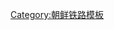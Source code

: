 {{鐵道路線|
| 模板名稱 = 長津線
| 名稱 = [[長津線]]
| 代表色 = blue
| 背景顏色 = #ffffff
| 車站列表 = [[榮光站 (咸鏡南道)|榮光]] - [[東陽站 (咸鏡南道)|東陽]] - [[松堂站|松堂]] - <del>[[東井站|東井]]</del> - [[上通站|上通]] - [[龍水站 (朝鮮)|龍水]] - [[下岐川站|下岐川]] - [[三巨站|三巨]] - [[堡庄站|堡庄]] - [[黃草嶺站|黃草嶺]] - [[古土站|古土]] - [[富盛站|富盛]] - [[上坪站 (咸鏡南道)|上坪]] - [[長津站|長津]] - [[泗水站 (咸鏡南道)|泗水]]}}<noinclude>
[[Category:朝鲜铁路模板]]

</noinclude>